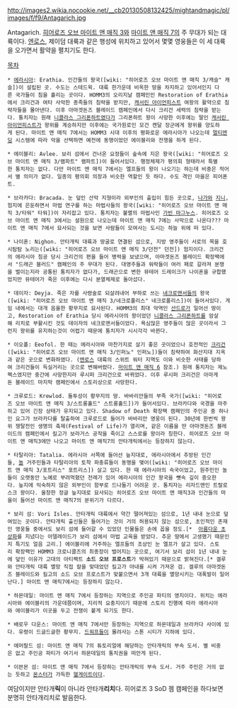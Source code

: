 http://images2.wikia.nocookie.net/__cb20130508132425/mightandmagic/pl/images/f/f9/Antagarich.jpg

Antagarich. [[히어로즈 오브 마이트 앤 매직 3]]와  [[마이트 앤 매직 7]]의 주 무대가 되는 대륙이다. [[엔로스]], 제이덤 대륙과 같은 행성에 위치하고 있어서 몇몇 영웅들은 이 세 대륙을 오가면서 활약을 펼치기도 한다.

[[목차]]

 * [[에라시아]]: Erathia. 인간들의 왕국([wiki: "히어로즈 오브 마이트 앤 매직 3/캐슬" 캐슬])이 설립된 곳. 수도는 스테드윅. 대륙 한가운데 비옥한 땅을 차지하고 있어서인지 다른 국가들이 침을 흘리는 곳이다. HOMM3의 오리지날 캠페인인 Restoration of Erathia에서 크리건과 여타 사악한 종족들의 침략을 받지만, [[캐서린 아이언피스트]] 여왕의 활약으로 침략자들을 몰아낸다. 이후 아마겟돈즈 블레이드 캠페인에서 다시 크리건 세력의 침략을 받는다. 통치자는 원래 [[니콜라스 그리폰하트]]였다가 그리폰하트 왕이 사망한 이후에는 딸인 [[캐서린 아이언피스트]]가 왕위를 계승하지만 이후에는 국가원로인 모건 켄달 장군에게 왕위를 양도하게 된다. 마이트 앤 매직 7에서는 HOMM3 시대 이후의 평화로운 에라시아가 나오는데 [[멀티엔딩]] 시스템에 따라 악을 선택하면 예전에 동맹이었던 에이블리와 전쟁을 하게 된다.

 * 에이블리: Avlee. 보리 섬에서 건너온 요정들이 숲속에 지은 왕국([wiki: "히어로즈 오브 마이트 앤 매직 3/램파트" 램파트])이 들어서있다. 행정체제가 평의회 형태라서 특별한 통치자는 없다. 다만 마이트 앤 매직 7에서는 엘프들의 왕이 나오기는 하는데 비중은 적어서 별 의미가 없다. 일종의 평의회 의장과 비슷한 역할인 듯 하다. 수도 격인 마을은 피어폰트.

 * 브라카다: Bracada. 눈 덮인 산악 지형이라 외부인의 출입이 힘든 곳으로, [[나가]]와 [[지니]],험지에 은둔하면서 마법 연구를 하는 마법사들의 왕국([wiki: "히어로즈 오브 마이트 앤 매직 3/타워" 타워])이 자리잡고 있다. 통치자는 불멸의 마법사인 [[가빈 마그누스]]. 히어로즈 오브 마이트 앤 매직 3에서는 설원으로 나오는데 마이트 앤 매직 7에는 사막으로 나온다??? 마이트 앤 매직 7에서 묘사되는 것을 보면 사람들이 모여사는 도시는 하늘 위에 떠 있다.

 * 나이혼: Nighon. 안타개릭 대륙과 땅굴로 연결된 섬으로, 지방 영주들이 서로의 목을 호시탐탐 노리는([wiki: "히어로즈 오브 마이트 앤 매직 3/던전" 던전]) 험지이다. 크리건의 에라시아 침공 당시 크리건의 편을 들어 병력을 보냈으며, 아마겟돈즈 블레이드 확장팩에서 "드래곤 블러드" 캠페인의 주 무대가 된다. 대영주들과 워락들이 여러 패로 갈라져 분쟁을 벌이는지라 공통된 통치자가 없다가, 드래곤으로 변한 뮤테어 드레이크가 나이혼을 규합했었지만 뮤테어가 죽은 이후에는 다시 분열체제로 돌아섰다.

 * 데이자: Deyja. 죽은 자를 사령술로 되살려내어 부하로 쓰는 [[네크로맨서]]들의 왕국([wiki: "히어로즈 오브 마이트 앤 매직 3/네크로폴리스" 네크로폴리스])이 들어서있다. 게임 내에서는 대개 음울한 황무지로 묘사된다. HOMM3의 최대 악역인 [[산드로]]가 일어선 땅이고, Restoration of Erathia 당시 에라시아의 왕이었던 [[니콜라스 그리폰하트]]를 암살해 리치로 부활시킨 것도 데이자의 네크로맨서들이었다. 욕심많은 영주들이 많은 곳이라서 그런지 왕위를 유지하는것이 어렵기 때문에 통치자가 시시각각 바뀐다.

 * 이오폴: Eeofol. 한 때는 에라시아와 마찬가지로 살기 좋은 곳이었으나 호전적인 [[크리건]]([wiki: "히어로즈 오브 마이트 앤 매직 3/인퍼노" 인퍼노])들이 침략하여 화산지대 지옥과 같은 곳으로 변화하였다. ([[엔로스]] 대륙의 스위트 워터 지역도 이와 비슷한 사태를 당하여 크리건들이 득실거리는 곳으로 변해버렸다. [[마이트 앤 매직 6]] 참조.) 원래 통치자는 제노펙스였지만 중간에 사망한지라 루시퍼 크리건으로 바뀌었다. 이후 루시퍼 크리건은 아마게돈 블레이드 마지막 캠페인에서 스토리상으로 사망한다.

 * 크루로드: Krewlod. 돌투성이 황무지의 땅. 바바리안들의 부족 국가([wiki: "히어로즈 오브 마이트 앤 매직 3/스트롱홀드" 스트롱홀드])가 들어서있다. 브라카다와 국경을 마주하고 있어 긴장 상태가 유지되고 있다. Shadow of Death 확장팩 캠페인의 주인공 중 하나인 요그가 브라카다를 탈출하여 크루로드로 들어가 바바리안 영웅이 된다. 30년에 한번씩 왕위 쟁탈전인 생명의 축제(Festival of Life)가 열리며, 같은 이름을 딴 아마겟돈즈 블레이드의 캠페인에서 킬고가 보라거스 공작을 죽이고 스스로를 왕이라 칭한다. 히어로즈 오브 마이트 앤 매직3에만 나오고 마이트 앤 매직7의 안타개릭에서는 등장하지 않는다.

 * 타탈리아: Tatalia. 에라시아 서쪽에 들어선 늪지대로, 에라시아에서 추방된 인간들, [[놀]] 거주민들과 타탈리아의 토착 파충류들이 동맹을 맺어([wiki: "히어로즈 오브 마이트 앤 매직 3/포트리스" 포트리스]) 살고 있다. 한 때 에라시아의 속국이었고, 원주민인 놀들이 오랫동안 노예로 부려먹혔던 전례가 있어 에라시아의 인간 왕국을 뼛속 깊이 증오한다. 늪지에 익숙하지 않은 외부인이 함부로 드나들기 어려운 곳. 통치자는 리자드맨인 트랄로스크 왕이다. 울창한 정글 늪지대로 묘사되는 히어로즈 오브 마이트 앤 매직3과 인간들의 마을이 들어선 마이트 앤 매직7의 분위기가 다르다.

 * 보리 섬: Vori Isles. 안타개릭 대륙에서 약간 떨어져있는 섬으로, 1년 내내 눈으로 덮여있는 곳이다. 안타개릭 출신들은 들어가는 것이 거의 허용되지 않는 섬으로, 초인적인 존재인 영웅들 중에서도 보리 섬에 들어갈 수 있었던 인물들은 손에 꼽을 정도.[*  [http://heroes.thelazy.net/wiki/File:Hero_Adelaide.png 아름다운 초상화]를 지녔다는 아델레이드가 보리 섬에서 마법 교육을 받았다. 추운 땅에서 고생했기 때문인지 특기도 얼음 고리.] 에이블리에 거주하는 엘프들의 조상인 눈 엘프가 살고 있다. 스토리 확장팩인 HOMM3 크로니클즈의 최종장이 벌어지는 곳으로, 여기서 보리 섬이 1년 내내 눈에 덮인 이유가 고대의 아티팩트 '''소드 오브 프로스트'''가 박혀있기 때문으로 밝혀진다.[* 겔루와 안타개릭 대륙 멸망 직접 칼을 맞대었던 킬고가 아내를 시켜 가져온 검. 겔루의 아마겟돈즈 블레이드와 킬고의 소드 오브 프로스트가 맞붙으면서 3개 대륙을 멸망시키는 대폭발이 일어난다.] 마이트 앤 매직7에서는 등장하지 않는다.

 * 하몬데일: 마이트 앤 매직 7에서 등장하는 지역으로 주인공 파티의 영지이다. 위치는 에라시아와 에이블리의 가운데쯤이며, 지리적 요충지이기 때문에 스토리 진행에 따라 에라시아와 에이블리가 이곳을 두고 전쟁이 붙게 되기도 한다.

 * 배로우 다운스: 마이트 앤 매직 7에서만 등장하는 지역으로 하몬데일과 브라카다 사이에 있다. 유령이 드글드글한 황무지. [[드워프]]들이 몰려사는 스톤 시티가 지하에 있다.

 * 에머랄드 섬: 마이트 앤 매직 7의 튜토리얼에 해당하는 안타개릭의 부속 도서. 별 비중은 없고 주인공 파티가 여기서 하몬데일의 통치권을 떠안게 된다.

 * 이븐몬 섬: 마이트 앤 매직 7에서 등장하는 안타개릭의 부속 도서. 거주 주민은 거의 없는 듯하고 [[몬스터]]가 가득한 [[헬게이트]]이다.

여담이지만 안타개'''릭'''이 아니라 안타개'''리치'''다. 히어로즈 3 SoD 젬 캠페인을 하다보면 분명히 안타개리치로 발음한다.
